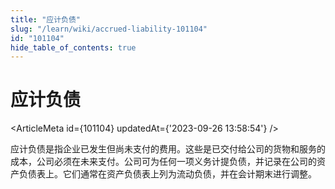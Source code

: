 ```yaml
---
title: "应计负债"
slug: "/learn/wiki/accrued-liability-101104"
id: "101104"
hide_table_of_contents: true
---
```



# 应计负债

<ArticleMeta id={101104} updatedAt={'2023-09-26 13:58:54'} />
<div className='border-solid border-b border-t-0 my-4 border-[var(--ifm-color-gray-300)]' />

应计负债是指企业已发生但尚未支付的费用。这些是已交付给公司的货物和服务的成本，公司必须在未来支付。公司可为任何一项义务计提负债，并记录在公司的资产负债表上。它们通常在资产负债表上列为流动负债，并在会计期末进行调整。
